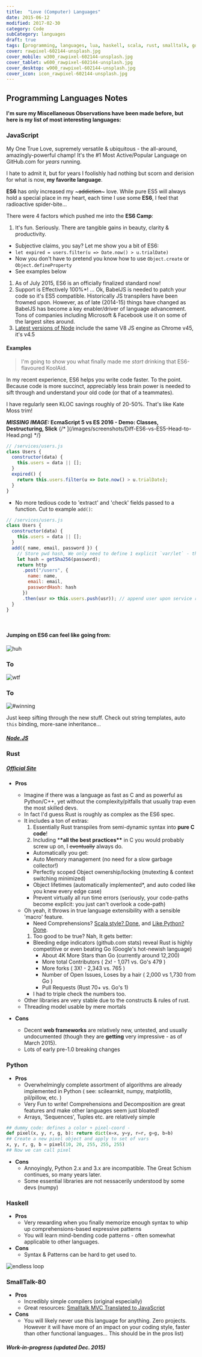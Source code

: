 ---
title:  "Love (Computer) Languages"
date: 2015-06-12
modified: 2017-02-30
category: Code
subCategory: languages
draft: true
tags: [programming, languages, lua, haskell, scala, rust, smalltalk, go, javascript, python]
cover: rawpixel-602144-unsplash.jpg
cover_mobile: w300_rawpixel-602144-unsplash.jpg
cover_tablet: w600_rawpixel-602144-unsplash.jpg
cover_desktop: w900_rawpixel-602144-unsplash.jpg
cover_icon: icon_rawpixel-602144-unsplash.jpg
---


## Programming Languages Notes

#### I'm sure my Miscellaneous Observations have been made before, but here is my list of most interesting languages:

### JavaScript

My One True Love, supremely versatile & ubiquitous - the all-around, amazingly-powerful champ!
It's the #1 Most Active/Popular Language on GitHub.com for _years_ running.

I hate to admit it, but for years I foolishly had nothing but scorn and derision for what is now, **my favorite language**.

**ES6** has only increased my ~~~addiction~~~ love. While pure ES5 will always hold a special place in my heart, each time I use some **ES6**, I feel that radioactive spider-bite...

There were 4 factors which pushed me into the **ES6 Camp**:

1.  It's fun. Seriously. There are tangible gains in beauty, clarity & productivity.

- Subjective claims, you say? Let me show you a bit of ES6:
- `let expired = users.filter(u => Date.now() > u.trialDate)`
- Now you don't have to pretend you know how to use `Object.create` or `Object.defineProperty`
- See examples below

1.  As of July 2015, ES6 is an officially finalized standard now!
1.  Support is Effectively 100%\*! ... Ok, BabelJS is needed to patch your code so it's ES5 compatible. Historically JS transpilers have been frowned upon. However, as of late (2014-15) things have changed as BabelJS has become a key enabler/driver of language advancement. Tons of companies including Microsoft & Facebook use it on some of the largest sites around.
1.  [Latest versions of Node](https://nodejs.org/en/blog/release/v4.0.0/) include the same V8 JS engine as Chrome v45, it's v4.5

#### Examples

> I'm going to show you what finally made me _start_ drinking that ES6-flavoured KoolAid.

In my recent experience, ES6 helps you write code faster. To the point.
Because code is more succinct, appreciably less brain power is needed to sift through and understand your old code (or that of a teammates).

I have regularly seen KLOC savings roughly of 20-50%. That's like Kate Moss trim!

**_MISSING IMAGE:_ EcmaScript 5 vs ES 2016 - Demo: Classes, Destructuring, Slick**
{/* ](/images/screenshots/Diff-ES6-vs-ES5-Head-to-Head.png) */}

```js
// /services/users.js
class Users {
  constructor(data) {
    this.users = data || [];
  }
  expired() {
    return this.users.filter(u => Date.now() > u.trialDate);
  }
}
```

- No more tedious code to 'extract' and 'check' fields passed to a function. Cut to example `add()`:

```js
// /services/users.js
class Users {
  constructor(data) {
    this.users = data || [];
  }
  add({ name, email, password }) {
    // Store pwd hash, We only need to define 1 explicit `var/let` - the other vars are 'defined' with the `{fields}` wizardry above ^^^
    let hash = getSha256(password);
    return http
      .post("/users", {
        name: name,
        email: email,
        passwordHash: hash
      })
      .then(usr => this.users.push(usr)); // append user upon service response
  }
}
```

<Gist path='justsml/aaddc9852c1624d61cf3'></Gist>

<p>&#160;</p>

#### Jumping on ES6 can feel like going from:

<div class="anigif top">
  <img alt='huh' title="Huh?" src="https://res.cloudinary.com/ddd/image/upload/v1441143891/wtf__tumblr_inline_n7ygqh6Y0C1svcdm1_igeqey.gif" />
</div>
<h3>To</h3>
<div class="anigif">
  <img alt='wtf' title="WTF?!?!" src="https://res.cloudinary.com/ddd/image/upload/v1443133148/cat-wtf-trap.gif" />
</div>
<h3>To</h3>
<div class="anigif end">
  <img alt='#winning' title='#winning' src="https://res.cloudinary.com/ddd/image/upload/v1443133141/full-throttle.gif" />
</div>

Just keep sifting through the new stuff. Check out string templates, auto `this` binding, more-sane inheritance...

##### [Node.JS](http://nodejs.org/)

### Rust

##### [Official Site](http://www.rust-lang.org/)

- **Pros**

  - Imagine if there was a language as fast as C and as powerful as Python/C++, yet without the complexity/pitfalls that usually trap even the most skilled devs.
  - In fact I'd guess Rust is roughly as complex as the ES6 spec.
  - It includes a ton of extras:
    1.  Essentially Rust transpiles from semi-dynamic syntax into **pure C code**!
    1.  Including \***\*all the best practices\*\*** in C you would probably screw up on, I ~~eventually~~ always do.
    - Automatically you get:
    - Auto Memory management (no need for a slow garbage collector!)
    - Perfectly scoped Object ownership/locking (mutexting & context switching minimized)
    - Object lifetimes (automatically implemented\*, and auto coded like you knew every edge case)
    - Prevent virtually all run time errors (seriously, your code-paths become explicit: you just can't overlook a code-path)
  - Oh yeah, it throws in true language extensibility with a sensible 'macro' feature.
    - Need Comprehensions? [Scala style? Done](https://gist.github.com/hanny24/5749688), and [Like Python? Done](https://gist.github.com/JeffBelgum/5e762761cd63c796e803).
    1.  Too good to be true? Nah, It gets better:
    - Bleeding edge indicators (github.com stats) reveal Rust is highly competitive or even beating Go (Google's hot-newish language)
      - About 4K More Stars than Go (currently around 12,200)
      - More total Contributors ( 2x! - 1,071 vs. Go's 479 )
      - More forks ( 3X! - 2,343 vs. 765 )
      - Number of Open Issues, Loses by a hair ( 2,000 vs 1,730 from Go )
      - Pull Requests (Rust 70+ vs. Go's 1)
    - I had to triple check the numbers too.
  - Other libraries are very stable due to the constructs & rules of rust.
  - Threading model usable by mere mortals

- **Cons**
  - Decent **web frameworks** are relatively new, untested, and usually undocumented (though they are **getting** very impressive - as of March 2015).
  - Lots of early pre-1.0 breaking changes

### Python

- **Pros**
  - Overwhelmingly complete assortment of algorithms are already implemented in Python ( see: scilearnkit, numpy, matplotlib, pil/pillow, etc. )
  - Very Fun to write! Comprehensions and Decomposition are great features and make other languages seem just bloated!
  - Arrays, 'Sequences', Tuples etc. are relatively simple

```python
## dummy code: defines a color + pixel-coord -
def pixel(x, y, r, g, b): return dict(x=x, y=y, r=r, g=g, b=b)
## Create a new pixel object and apply to set of vars
x, y, r, g, b = pixel(10, 20, 255, 255, 255)
## Now we can call pixel
```

- **Cons**
  - Annoyingly, Python 2.x and 3.x are incompatible. The Great Schism continues, so many years later.
  - Some essential libraries are not nessacerily understood by some devs (numpy)

### Haskell

- **Pros**
  - Very rewarding when you finally memorize enough syntax to whip up comprehensions-based expressive patterns
  - You will learn mind-bending code patterns - often somewhat applicable to other languages.
- **Cons**
  - Syntax & Patterns can be hard to get used to.

<div class="anigif end">
  <img alt='endless loop' src="https://res.cloudinary.com/ddd/image/upload/v1441143881/endless-loop.gif" />
</div>

### SmallTalk-80

- **Pros**
  - Incredibly simple compilers (original especially)
  - Great resources: [Smalltalk MVC Translated to JavaScript](http://peter.michaux.ca/articles/smalltalk-mvc-translated-to-javascript)
- **Cons**
  - You will likely never use this language for anything. Zero projects. However it will have more of an impact on your coding style, faster than other functional languages... This should be in the pros list)

#### _Work-in-progress (updated Dec. 2015)_

[schema_refactor]: https://res.cloudinary.com/ddd/image/upload/bldg-collapse__wsZKhIc_kafcha.gif
[not_a_fan]: https://res.cloudinary.com/ddd/image/upload/timeout-expired.gif
[teamwork]: https://res.cloudinary.com/ddd/image/upload/teamwork__tumblr_n2df80cPZa1s373hwo1_400_ghv4xn.gif
[fuck_this]: https://res.cloudinary.com/ddd/image/upload/panda-rampage__tumblr_nq7srwTXqr1stn6klo1_500_gm2som.gif
[new_feature]: https://res.cloudinary.com/ddd/image/upload/simba-toss-error.gif
[drinking]: https://res.cloudinary.com/ddd/image/upload/v1442175801/system-maint-anon.gif
[cat_outfit]: https://res.cloudinary.com/ddd/image/upload/v1441143858/cat-bee-fail.gif
[cat_loops]: https://res.cloudinary.com/ddd/image/upload/v1441143869/cat-loops.gif
[cat_bowl]: https://res.cloudinary.com/ddd/image/upload/v1441143883/kitten_bowl.gif
[cat_wtf]: https://res.cloudinary.com/ddd/image/upload/v1441143878/cat-wtf.gif
[endless_loop]: https://res.cloudinary.com/ddd/image/upload/v1441143881/endless-loop.gif
[happy_time]: https://res.cloudinary.com/ddd/image/upload/v1443133146/happy-time.gif
